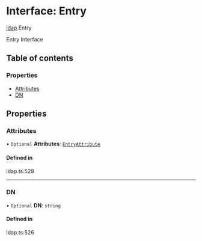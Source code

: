 # Interface: Entry

[ldap](/templates/protocols/javascript/modules/ldap).Entry

Entry Interface

## Table of contents

### Properties

- [Attributes](/templates/protocols/javascript/modules/ldap.Entry#attributes)
- [DN](/templates/protocols/javascript/modules/ldap.Entry#dn)

## Properties

### Attributes

• `Optional` **Attributes**: [`EntryAttribute`](/templates/protocols/javascript/modules/ldap.EntryAttribute)

#### Defined in

ldap.ts:528

___

### DN

• `Optional` **DN**: `string`

#### Defined in

ldap.ts:526
